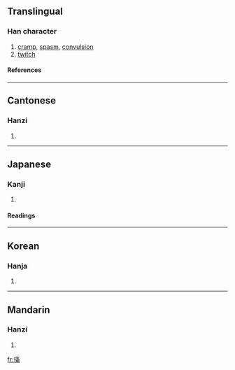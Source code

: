 ==Translingual==
===Han character===
{{Han char|rn=64|rad=手|as=10|sn=13|four=5006<sub>3</sub>|canj=手卜女田 (QYVW)}}
# [[cramp]], [[spasm]], [[convulsion]]
# [[twitch]]
====References====
{{Han ref|kx=0446.200|dkj=12472|dj=0797.050|hdz=31936.040|uh=6410|ud=25616|bh=DD7A|bd=56698}}
----
==Cantonese==
===Hanzi===
{{yue-hanzi|jyut=|y=chuk1}}
# {{defn|Cantonese}}
----
==Japanese==
===Kanji===
{{ja-kanji|grade=|rs=手10}}
# {{defn|Japanese}} 
====Readings====
{{ja-readings|on=[[ちく]] (chiku)|kun=[[いたむ]] (itamu)}}
----
==Korean==
===Hanja===
{{ko-hanja|hangeul=휵|eumhun=|rv=hyuk|mr=hyuk|y=hyuk}}
# {{defn|Korean}}
----
==Mandarin==
===Hanzi===
{{cmn-hanzi|pin=[[chù]] ([[chu4]])|wg=ch'u<sup>4</sup>}}
# {{defn|Mandarin}}

[[fr:搐]]